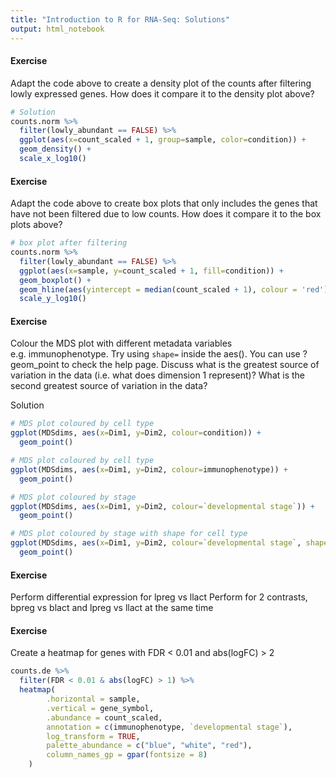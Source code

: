 ```yaml
---
title: "Introduction to R for RNA-Seq: Solutions"
output: html_notebook
---
```


#### Exercise
Adapt the code above to create a density plot of the counts after filtering lowly expressed genes. How does it compare it to the density plot above?

```r
# Solution
counts.norm %>% 
  filter(lowly_abundant == FALSE) %>%
  ggplot(aes(x=count_scaled + 1, group=sample, color=condition)) +
  geom_density() +
  scale_x_log10()
```

#### Exercise
Adapt the code above to create box plots that only includes the genes that have not been filtered due to low counts. How does it compare it to the box plots above?

```r
# box plot after filtering
counts.norm %>% 
  filter(lowly_abundant == FALSE) %>%
  ggplot(aes(x=sample, y=count_scaled + 1, fill=condition)) +
  geom_boxplot() +
  geom_hline(aes(yintercept = median(count_scaled + 1), colour = 'red')) +
  scale_y_log10()
```


#### Exercise 
Colour the MDS plot with different metadata variables e.g. immunophenotype. 
Try using `shape=` inside the aes(). You can use ?geom_point to check the help page.
Discuss what is the greatest source of variation in the data (i.e. what does dimension 1 represent)? What is the second greatest source of variation in the data?

Solution
```r
# MDS plot coloured by cell type
ggplot(MDSdims, aes(x=Dim1, y=Dim2, colour=condition)) + 
  geom_point()
```


```r
# MDS plot coloured by cell type
ggplot(MDSdims, aes(x=Dim1, y=Dim2, colour=immunophenotype)) + 
  geom_point()
```

```r
# MDS plot coloured by stage
ggplot(MDSdims, aes(x=Dim1, y=Dim2, colour=`developmental stage`)) + 
  geom_point()
```



```r
# MDS plot coloured by stage with shape for cell type
ggplot(MDSdims, aes(x=Dim1, y=Dim2, colour=`developmental stage`, shape=immunophenotype)) + 
  geom_point()
```


#### Exercise
Perform differential expression for lpreg vs llact
Perform for 2 contrasts, bpreg vs blact and lpreg vs llact at the same time

#### Exercise

Create a heatmap for genes with FDR < 0.01 and abs(logFC) > 2

```r
counts.de %>%
  filter(FDR < 0.01 & abs(logFC) > 1) %>%
  heatmap(
        .horizontal = sample,
        .vertical = gene_symbol,
        .abundance = count_scaled,
        annotation = c(immunophenotype, `developmental stage`),
        log_transform = TRUE,
        palette_abundance = c("blue", "white", "red"),
        column_names_gp = gpar(fontsize = 8)
    )
```
